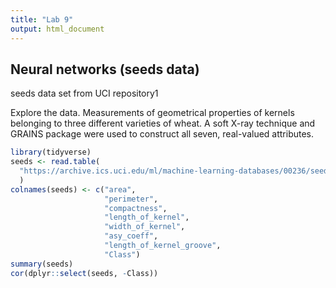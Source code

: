 ```yaml
---
title: "Lab 9"
output: html_document
---
```


## Neural networks (seeds data)

seeds data set from UCI repository1

Explore the data.
Measurements of geometrical properties of kernels belonging to three different varieties of wheat. A soft X-ray technique and GRAINS package were used to construct all seven, real-valued attributes.

```r
library(tidyverse)
seeds <- read.table(
  "https://archive.ics.uci.edu/ml/machine-learning-databases/00236/seeds_dataset.txt"
  )
colnames(seeds) <- c("area", 
                     "perimeter", 
                     "compactness", 
                     "length_of_kernel", 
                     "width_of_kernel",
                     "asy_coeff", 
                     "length_of_kernel_groove", 
                     "Class")
summary(seeds)
cor(dplyr::select(seeds, -Class))
```













